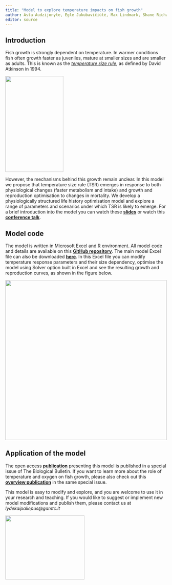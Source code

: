 ```yaml
---
title: "Model to explore temperature impacts on fish growth"
author: Asta Audzijonyte, Egle Jakubavičiūtė, Max Lindmark, Shane Richards
editor: source
---
```


## Introduction

Fish growth is strongly dependent on temperature. In warmer conditions fish often growth faster as juveniles, mature at smaller sizes and are smaller as adults. This is known as the [*temperature size rule*](https://pascal-francis.inist.fr/vibad/index.php?action=getRecordDetail&idt=4124219#), as defined by David Atkinson in 1994. 

![](images/TSR.png){width="60%" height="300"}

However, the mechanisms behind this growth remain unclear. In this model we propose that temperature size rule (TSR) emerges in response to both physiological changes (faster metabolism and intake) and growth and reproduction optimisation to changes in mortality. We develop a physiologically structured life history optimisation model and explore a range of parameters and scenarios under which TSR is likely to emerge. For a brief introduction into the model you can watch these [**slides**](resources/Audzijonyte_TempGrowthModel.pdf) or watch this [**conference talk**](https://youtu.be/Xt_7yO8vyb4). 

## Model code

The model is written in Microsoft Excel and [R](https://www.r-project.org/) environment. All model code and details are available on this [**GitHub repository**](https://github.com/astaaudzi/TSRmodel). The main model Excel file can also be downloaded [**here**](resources/EmergentTSRgrowth_Optimisation.xlsx). In this Excel file you can modify temperature response parameters and their size dependency, optimise the model using Solver option built in Excel and see the resulting growth and reproduction curves, as shown in the figure below. 

![](images/TempModelExcel.png){width="100%" height="500"}

## Application of the model 

The open access [**publication**](https://www.journals.uchicago.edu/doi/full/10.1086/722027) presenting this model is published in a special issue of The Biological Bulletin. If you want to learn more about the role of temperature and oxygen on fish growth, please also check out this [**overview publication**](https://www.journals.uchicago.edu/doi/full/10.1086/722899) in the same special issue. 

This model is easy to modify and explore, and you are welcome to use it in your research and teaching. If you would like to suggest or implement new model modifications and publish them, please contact us at *lydekaipaliepus@gamtc.lt*

![](images/vendace.png){width="70%" height="200"}

<!-- comments can go here -->